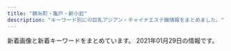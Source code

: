 ```yaml
---
title: "錦糸町・亀戸・新小岩"
description: "キーワード別にの巨乳アジアン・チャイナエステ嬢情報をまとめました。"
---
```


新着画像と新着キーワードをまとめています。
2021年01月29日の情報です。

<DmmAffiliateIns />
<KeywordTable
  shops={
    [
    {
        "station": "JR\u4e80\u6238\u99c5\u5317\u53e3",
        "keywords": {
            "89": 1,
            "D": 3,
            "88": 2,
            "C": 1,
            "87": 1
        },
        "img_links": [
            "http://k-akasuri.xyz/images/index_01.jpg",
            "http://k-akasuri.xyz/images/index_04.jpg",
            "http://k-akasuri.xyz/images/index_06.jpg",
            "http://k-akasuri.xyz/images/rec_10.jpg",
            "http://k-akasuri.xyz/girl/01.jpg",
            "http://k-akasuri.xyz/images/index_08.jpg",
            "http://k-akasuri.xyz/images/staff_10.jpg",
            "http://k-akasuri.xyz/images/index_05.jpg",
            "http://k-akasuri.xyz/images/index_03.jpg",
            "http://k-akasuri.xyz/images/sys.jpg",
            "http://k-akasuri.xyz/images/index_09.jpg",
            "http://k-akasuri.xyz/girl/02.jpg",
            "http://k-akasuri.xyz/images/info_10.jpg",
            "http://k-akasuri.xyz/images/rec.jpg",
            "http://k-akasuri.xyz/images/index_13.jpg",
            "http://k-akasuri.xyz/images/line.jpg",
            "http://k-akasuri.xyz/images/acc_10.jpg",
            "http://k-akasuri.xyz/girl/03.jpg",
            "http://k-akasuri.xyz/images/nei_13.jpg",
            "http://k-akasuri.xyz/images/sys_10.jpg",
            "http://k-akasuri.xyz/girl/04.jpg",
            "http://k-akasuri.xyz/images/index_02.jpg",
            "http://k-akasuri.xyz/girl/00.jpg",
            "http://k-akasuri.xyz/images/acc_11.jpg",
            "http://k-akasuri.xyz/images/index_07.jpg"
        ],
        "name": "\u97d3\u56fd\u30a2\u30ab\u30b9\u30ea",
        "url": "http://k-akasuri.xyz/"
    },
    {
        "station": "JR\u9326\u7cf8\u753a\u99c5\u5357\u53e3",
        "name": "Lucky\uff5e\u30e9\u30c3\u30ad\u30fc\uff5e",
        "img_links": [
            "http://www.es-raku.link/img/kaori1.jpg",
            "http://www.es-raku.link/images/3.jpg",
            "http://www.es-raku.link/staff/kaori.jpg",
            "http://www.es-raku.link/images/line.png",
            "http://www.es-raku.link/images/rtel.jpg",
            "http://www.es-raku.link/images/8.jpg",
            "http://www.es-raku.link/images/int2.png",
            "http://www.es-raku.link/staff/yuki.jpg",
            "http://www.es-raku.link/img/ruru1.jpg",
            "http://www.es-raku.link/staff/ruru.jpg",
            "http://www.es-raku.link/images/menu/top.png",
            "http://www.es-raku.link/img/riri1.jpg",
            "http://www.es-raku.link/staff/lucky.jpg",
            "http://www.es-raku.link/images/7.jpg",
            "http://www.es-raku.link/staff/ayaka.jpg",
            "http://www.es-raku.link/images/news.jpg",
            "http://www.es-raku.link/images/staff_t.png",
            "http://www.es-raku.link/img/mai1.jpg",
            "http://www.es-raku.link/images/list.jpg",
            "http://www.es-raku.link/img/ayaka1.jpg",
            "http://www.es-raku.link/images/2.jpg",
            "http://www.es-raku.link/images/r1.jpg",
            "http://www.es-raku.link/staff/riri.jpg",
            "http://www.es-raku.link/images/9.jpg",
            "http://www.es-raku.link/images/menu/interior.png",
            "http://www.es-raku.link/images/menu/staff.png",
            "http://www.es-raku.link/images/interior_t.png",
            "http://www.es-raku.link/images/6.jpg",
            "http://www.es-raku.link/images/int1.png",
            "http://www.es-raku.link/images/head.png",
            "http://www.es-raku.link/images/sys1.jpg",
            "http://www.es-raku.link/img/yuki1.jpg",
            "http://www.es-raku.link/images/mobile.jpg",
            "http://www.es-raku.link/images/tel.jpg",
            "http://www.es-raku.link/img/lucky1.jpg",
            "http://www.es-raku.link/staff/mai.jpg",
            "http://www.es-raku.link/images/r2.jpg",
            "http://www.es-raku.link/images/1.jpg"
        ],
        "keywords": {},
        "url": "http://www.es-raku.link/"
    },
    {
        "img_links": [
            "http://hani-est.xyz/images/banna2.jpg",
            "http://hani-est.xyz/images/new1.jpg",
            "http://hani-est.xyz/images/zi-staff.png",
            "http://hani-est.xyz/images/top.jpg",
            "http://hani-est.xyz/images/g1.jpg",
            "http://hani-est.xyz/images/zi-pri.png",
            "http://hani-est.xyz/images/a1.jpg",
            "http://hani-est.xyz/images/g2.jpg",
            "http://hani-est.xyz/images/g5.jpg",
            "http://hani-est.xyz/images/zi-service.png",
            "http://hani-est.xyz/images/banna.jpg",
            "http://hani-est.xyz/images/zi-ao.png",
            "http://hani-est.xyz/images/g6.jpg",
            "http://hani-est.xyz/images/zi-newface.png",
            "http://hani-est.xyz/images/banna1.jpg",
            "http://hani-est.xyz/images/g4.jpg"
        ],
        "name": "\u871c\u82b1",
        "keywords": {
            "82": 12,
            "94": 12,
            "83": 12,
            "\u4e73": 12,
            "90": 24,
            "C": 41,
            "E": 12,
            "\u5de8\u4e73": 12
        },
        "url": "http://hani-est.xyz/",
        "station": "\u897f\u5927\u5cf6\u99c5A1\u51fa\u53e3"
    },
    {
        "station": "JR\u4e80\u6238\u99c5\u6771\u53e3",
        "img_links": [
            "http://miyabi-aroma.xyz/images/nav/nav-staff.jpg",
            "http://miyabi-aroma.xyz/images/staff/3/kiki.jpg",
            "http://miyabi-aroma.xyz/images/11.png",
            "http://miyabi-aroma.xyz/images/staff/3/rina.jpg",
            "http://miyabi-aroma.xyz/images/index-rose_04.png",
            "http://miyabi-aroma.xyz/images/staff/3/yaya1.jpg",
            "http://miyabi-aroma.xyz/images/3/1.jpg",
            "http://miyabi-aroma.xyz/images/staff/3/kiki2.jpg",
            "http://miyabi-aroma.xyz/images/shishu/se2.jpg",
            "http://miyabi-aroma.xyz/images/staff/3/miya.jpg",
            "http://miyabi-aroma.xyz/images/staff/3/ami.jpg",
            "http://miyabi-aroma.xyz/images/3/2.jpg",
            "http://miyabi-aroma.xyz/images/nav/nav-job.jpg",
            "http://miyabi-aroma.xyz/images/index-rose_02.png",
            "http://miyabi-aroma.xyz/images/nav/nav-sys.jpg",
            "http://miyabi-aroma.xyz/images/index-rose_13.png",
            "http://miyabi-aroma.xyz/images/staff/3/ami2.jpg",
            "http://miyabi-aroma.xyz/images/nav/nav-info.jpg",
            "http://miyabi-aroma.xyz/images/staff/3/rina2.jpg",
            "http://miyabi-aroma.xyz/images/staff/3/miya2.jpg",
            "http://miyabi-aroma.xyz/images/staff/3/yami.jpg",
            "http://miyabi-aroma.xyz/images/1801706901.jpg",
            "http://miyabi-aroma.xyz/images/index-rose_07.png",
            "http://miyabi-aroma.xyz/images/staff/3/yaya2.jpg",
            "http://miyabi-aroma.xyz/images/shishu/se1.jpg",
            "http://miyabi-aroma.xyz/images/index-rose_09.png"
        ],
        "keywords": {
            "C": 7
        },
        "name": "\u685c",
        "url": "http://miyabi-aroma.xyz/"
    },
    {
        "name": "\u30a8\u30eb\u30b0\u30e9\u30f3\u30c7-elgrande-",
        "station": "JR\u65b0\u5c0f\u5ca9\u99c5\u5357\u53e3",
        "keywords": {},
        "url": "http://el-grande.asia/",
        "img_links": [
            "http://el-grande.asia/img/cast/ringo-02.jpg",
            "http://el-grande.asia/img/cast/ringo-04.jpg",
            "http://el-grande.asia/img/cast/ringo-03.jpg",
            "http://el-grande.asia/img/cast/sara-05.jpg",
            "http://el-grande.asia/img/cast/elisa-01.jpg",
            "http://el-grande.asia/img/cast/rey-04.jpg",
            "http://el-grande.asia/img/cast/lucy-04.jpg",
            "http://el-grande.asia/img/cast/mei-03.jpg",
            "http://el-grande.asia/img/cast/ringo-01.jpg",
            "http://el-grande.asia/img/cast/sara-06.jpg",
            "http://el-grande.asia/img/interior/lobby-1.jpg",
            "http://el-grande.asia/img/cast/elisa-03.jpg",
            "http://el-grande.asia/img/cast/mei-02.jpg",
            "http://el-grande.asia/img/cast/mai-01.jpg",
            "http://el-grande.asia/img/cast/sara-08.jpg",
            "http://el-grande.asia/img/cast/baby-02.jpg",
            "http://el-grande.asia/img/cast/aki-04.jpg",
            "http://el-grande.asia/img/cast/hana-02.jpg",
            "http://el-grande.asia/img/cast/mei-01.jpg",
            "http://el-grande.asia/img/cast/aki-01.jpg",
            "http://el-grande.asia/img/cast/hana-01.jpg",
            "http://el-grande.asia/img/cast/aki-03.jpg",
            "http://el-grande.asia/img/cast/mai-04.jpg",
            "http://el-grande.asia/img/cast/hana-04.jpg",
            "http://el-grande.asia/img/btn_interior.png",
            "http://el-grande.asia/img/btn_cast.png",
            "http://el-grande.asia/img/dagger.png",
            "http://el-grande.asia/img/cast/haru-04.jpg",
            "http://el-grande.asia/img/cast/haru-02.jpg",
            "http://el-grande.asia/img/cast/mei-04.jpg",
            "http://el-grande.asia/img/cast/baby-03.jpg",
            "http://el-grande.asia/img/cast/hana-03.jpg",
            "http://el-grande.asia/img/cast/rey-02.jpg",
            "http://el-grande.asia/img/cast/haru-03.jpg",
            "http://el-grande.asia/img/cast/lucy-02.jpg",
            "http://el-grande.asia/img/cast/baby-04.jpg",
            "http://el-grande.asia/img/interior/shower-4.jpg",
            "http://el-grande.asia/img/cast/elisa-02.jpg",
            "http://el-grande.asia/img/btn_top.png",
            "http://el-grande.asia/img/cast/lucy-03.jpg",
            "http://el-grande.asia/img/cast/lucy-01.jpg",
            "http://el-grande.asia/img/cast/aki-02.jpg",
            "http://el-grande.asia/img/cast/haru-01.jpg",
            "http://el-grande.asia/img/cast/misa-01.jpg",
            "http://el-grande.asia/img/interior/corridor-1.jpg",
            "http://el-grande.asia/img/cast/mai-03.jpg",
            "http://el-grande.asia/img/cast/misa-04.jpg",
            "http://el-grande.asia/img/btn_twitter.png",
            "http://el-grande.asia/img/cast/rey-01.jpg",
            "http://el-grande.asia/img/cast/baby-01.jpg"
        ]
    },
    {
        "name": "Aria\uff5e\u30a2\u30ea\u30a2\uff5e",
        "url": "http://aria.tokyo-relaxtime.asia/",
        "station": "JR\u5c0f\u5ca9\u99c5\u5317\u53e3",
        "img_links": [
            "http://aria.tokyo-relaxtime.asia/img/cast/aki-03.jpg",
            "http://aria.tokyo-relaxtime.asia/img/cast/yaya-03.jpg",
            "http://aria.tokyo-relaxtime.asia/img/cast/rina-03.jpg",
            "http://aria.tokyo-relaxtime.asia/img/cast/aya-02.jpg",
            "http://aria.tokyo-relaxtime.asia/img/cast/miki-04.jpg",
            "http://aria.tokyo-relaxtime.asia/img/cast/yuri-04.jpg",
            "http://aria.tokyo-relaxtime.asia/img/cast/yuri-01.jpg",
            "http://aria.tokyo-relaxtime.asia/img/cast/coco-04.jpg",
            "http://aria.tokyo-relaxtime.asia/img/slick/st-1.jpg",
            "http://aria.tokyo-relaxtime.asia/img/cast/nana-02.jpg",
            "http://aria.tokyo-relaxtime.asia/img/cast/risa-04.jpg",
            "http://aria.tokyo-relaxtime.asia/img/cast/nana-04.jpg",
            "http://aria.tokyo-relaxtime.asia/img/cast/rina-01.jpg",
            "http://aria.tokyo-relaxtime.asia/img/cast/apple-04.jpg",
            "http://aria.tokyo-relaxtime.asia/img/cast/rina-04.jpg",
            "http://aria.tokyo-relaxtime.asia/img/cast/miki-01.jpg",
            "http://aria.tokyo-relaxtime.asia/img/cast/aki-02.jpg",
            "http://aria.tokyo-relaxtime.asia/img/cast/nana-03.jpg",
            "http://aria.tokyo-relaxtime.asia/img/cast/risa-01.jpg",
            "http://aria.tokyo-relaxtime.asia/img/slick/st-2.jpg",
            "http://aria.tokyo-relaxtime.asia/img/cast/aya-01.jpg",
            "http://aria.tokyo-relaxtime.asia/img/cast/apple-03.jpg",
            "http://aria.tokyo-relaxtime.asia/img/cast/yaya-02.jpg",
            "http://aria.tokyo-relaxtime.asia/img/cast/yumi-03.jpg",
            "http://aria.tokyo-relaxtime.asia/img/cast/coco-02.jpg",
            "http://aria.tokyo-relaxtime.asia/img/interior/lobby-1.jpg",
            "http://aria.tokyo-relaxtime.asia/img/cast/apple-01.jpg",
            "http://aria.tokyo-relaxtime.asia/img/cast/aya-04.jpg",
            "http://aria.tokyo-relaxtime.asia/img/cast/aki-04.jpg",
            "http://aria.tokyo-relaxtime.asia/img/cast/rina-02.jpg",
            "http://aria.tokyo-relaxtime.asia/img/cast/miki-03.jpg",
            "http://aria.tokyo-relaxtime.asia/img/cast/coco-01.jpg",
            "http://aria.tokyo-relaxtime.asia/img/cast/nana-01.jpg",
            "http://aria.tokyo-relaxtime.asia/img/cast/yaya-01.jpg",
            "http://aria.tokyo-relaxtime.asia/img/slick/st-5.jpg",
            "http://aria.tokyo-relaxtime.asia/img/cast/miki-02.jpg",
            "http://aria.tokyo-relaxtime.asia/img/cast/aki-01.jpg",
            "http://aria.tokyo-relaxtime.asia/img/cast/risa-02.jpg",
            "http://aria.tokyo-relaxtime.asia/img/cast/yumi-02.jpg",
            "http://aria.tokyo-relaxtime.asia/img/cast/yumi-04.jpg",
            "http://aria.tokyo-relaxtime.asia/img/cast/yaya-04.jpg",
            "http://aria.tokyo-relaxtime.asia/img/cast/yuri-03.jpg",
            "http://aria.tokyo-relaxtime.asia/img/cast/risa-03.jpg",
            "http://aria.tokyo-relaxtime.asia/img/interior/corridor-1.jpg",
            "http://aria.tokyo-relaxtime.asia/img/cast/apple-02.jpg",
            "http://aria.tokyo-relaxtime.asia/img/slick/st-3.jpg",
            "http://aria.tokyo-relaxtime.asia/img/cast/coco-03.jpg",
            "http://aria.tokyo-relaxtime.asia/img/cast/aya-03.jpg",
            "http://aria.tokyo-relaxtime.asia/img/slick/st-4.jpg",
            "http://aria.tokyo-relaxtime.asia/img/cast/yumi-01.jpg"
        ],
        "keywords": {}
    },
    {
        "name": "\u30d1\u30bf\u30e4",
        "keywords": {
            "C": 13
        },
        "img_links": [
            "https://chm.jp/sozai/0_4999/bn112_sp.png",
            "https://chm.jp/domains1/thaipataya/myimg/imgcom37663_sp.jpg",
            "https://chm.jp/domains1/thaipataya/myimg/imgcom37734_sp.png",
            "https://chm.jp/domains1/thaipataya/myimg/imgcom37739_sp.png",
            "https://chm.jp/domains1/thaipataya/myimg/imgcom37671_sp.jpg",
            "https://chm.jp/domains1/thaipataya/myimg/imgcom37714_sp.png",
            "https://chm.jp/domains1/thaipataya/myimg/imgcom37731_sp.png",
            "https://chm.jp/domains1/thaipataya/myimg/imgcom37716_sp.png",
            "https://chm.jp/domains1/thaipataya/myimg/imgcom36567_sp.jpg",
            "https://chm.jp/domains1/thaipataya/myimg/imgcom37172_sp.png",
            "https://chm.jp/domains1/thaipataya/myimg/imgcom37661_sp.png",
            "https://chm.jp/domains1/thaipataya/myimg/imgcom37361_sp.png",
            "https://chm.jp/domains1/thaipataya/myimg/imgcom37789_sp.png",
            "https://chm.jp/domains1/thaipataya/myimg/imgcom36619_sp.jpg",
            "https://chm.jp/domains1/thaipataya/myimg/imgcom37659_sp.png",
            "https://chm.jp/domains1/thaipataya/myimg/imgcom37732_sp.png",
            "https://chm.jp/domains1/thaipataya/myimg/imgcom36604_sp.jpg",
            "https://chm.jp/domains1/thaipataya/myimg/imgcom36565_sp.jpg",
            "https://chm.jp/domains1/thaipataya/myimg/imgcom36607_sp.jpg",
            "https://chm.jp/domains1/thaipataya/myimg/imgcom37728_sp.png",
            "https://chm.jp/domains1/thaipataya/myimg/imgcom36635_sp.jpg",
            "https://chm.jp/domains1/thaipataya/myimg/imgcom37356_sp.jpg",
            "https://chm.jp/domains1/thaipataya/myimg/imgcom37737_sp.png",
            "https://chm.jp/domains1/thaipataya/myimg/slideimg36560_sp.jpg",
            "https://chm.jp/domains1/thaipataya/myimg/slideimg36562_sp.jpg",
            "https://chm.jp/domains1/thaipataya/myimg/imgcom37672_sp.jpg",
            "https://chm.jp/domains1/thaipataya/myimg/imgcom37839_sp.jpg",
            "https://chm.jp/domains1/thaipataya/myimg/imgcom37726_sp.png",
            "https://chm.jp/domains1/thaipataya/myimg/imgcom37727_sp.png",
            "https://chm.jp/domains1/thaipataya/myimg/imgcom37840_sp.jpg",
            "https://chm.jp/domains1/thaipataya/myimg/imgcom37666_sp.jpg",
            "http://chm.jp/img/linebutton_82x20.png",
            "https://chm.jp/domains1/thaipataya/myimg/imgcom37665_sp.jpg",
            "https://chm.jp/domains1/thaipataya/myimg/imgcom37656_sp.png",
            "https://chm.jp/domains1/thaipataya/myimg/imgcom37358_sp.jpg",
            "https://chm.jp/domains1/thaipataya/myimg/imgcom36576_sp.jpg",
            "https://chm.jp/domains1/thaipataya/myimg/imgcom37729_sp.png",
            "https://chm.jp/domains1/thaipataya/myimg/imgcom36614_sp.jpg",
            "https://chm.jp/domains1/thaipataya/myimg/imgcom37660_sp.png",
            "https://chm.jp/domains1/thaipataya/myimg/imgcom37725_sp.png",
            "https://chm.jp/domains1/thaipataya/myimg/imgcom37669_sp.jpg",
            "https://chm.jp/domains1/thaipataya/myimg/imgcom36603_sp.png",
            "https://chm.jp/domains1/thaipataya/myimg/imgcom37833_sp.jpg",
            "https://chm.jp/domains1/thaipataya/myimg/imgcom37067_sp.png",
            "https://chm.jp/domains1/thaipataya/myimg/imgcom36615_sp.png",
            "https://chm.jp/domains1/thaipataya/myimg/imgcom37834_sp.jpg",
            "https://chm.jp/domains1/thaipataya/myimg/imgcom37841_sp.jpg",
            "https://chm.jp/domains1/thaipataya/myimg/imgcom36566_sp.png",
            "https://chm.jp/domains1/thaipataya/myimg/imgcom37664_sp.png",
            "https://chm.jp/domains1/thaipataya/myimg/imgcom36616_sp.png",
            "https://chm.jp/domains1/thaipataya/myimg/imgcom36648_sp.jpg",
            "https://chm.jp/sozai/0_4999/bn122_sp.png",
            "https://chm.jp/domains1/thaipataya/myimg/imgcom37362_sp.png",
            "https://chm.jp/domains1/thaipataya/myimg/imgcom37738_sp.png",
            "https://chm.jp/domains1/thaipataya/myimg/imgcom37177_sp.png",
            "https://chm.jp/domains1/thaipataya/myimg/imgcom36605_sp.jpg",
            "https://chm.jp/domains1/thaipataya/myimg/imgcom37357_sp.jpg",
            "https://chm.jp/domains1/thaipataya/myimg/imgcom37668_sp.png",
            "https://chm.jp/domains1/thaipataya/myimg/imgcom37355_sp.jpg",
            "https://chm.jp/domains1/thaipataya/myimg/imgcom37736_sp.png",
            "https://chm.jp/domains1/thaipataya/myimg/imgcom36618_sp.png",
            "https://chm.jp/domains1/thaipataya/myimg/slideimg36561_sp.jpg",
            "https://chm.jp/domains1/thaipataya/myimg/imgcom36613_sp.jpg",
            "https://chm.jp/domains1/thaipataya/myimg/imgcom36606_sp.jpg",
            "https://chm.jp/domains1/thaipataya/myimg/imgcom37733_sp.png",
            "https://chm.jp/domains1/thaipataya/myimg/imgcom37657_sp.jpg",
            "https://chm.jp/domains1/thaipataya/myimg/imgcom36649_sp.png",
            "https://chm.jp/domains1/thaipataya/myimg/imgcom37658_sp.png",
            "https://chm.jp/domains1/thaipataya/myimg/imgcom37662_sp.png",
            "https://chm.jp/domains1/thaipataya/myimg/imgcom37715_sp.png",
            "https://chm.jp/domains1/thaipataya/myimg/imgcom37673_sp.jpg",
            "https://chm.jp/domains1/thaipataya/myimg/imgcom37174_sp.png",
            "https://chm.jp/domains1/thaipataya/myimg/imgcom37710_sp.jpg",
            "https://chm.jp/domains1/thaipataya/myimg/imgcom37667_sp.png",
            "https://chm.jp/domains1/thaipataya/myimg/imgcom37740_sp.png",
            "https://chm.jp/domains1/thaipataya/myimg/imgcom37730_sp.png",
            "https://chm.jp/domains1/thaipataya/myimg/imgcom36575_sp.jpg",
            "https://chm.jp/domains1/thaipataya/myimg/imgcom37674_sp.png"
        ],
        "station": "JR\u5c0f\u5ca9\u99c5\u5357\u53e3",
        "url": "http://thaipataya.chm.jp/"
    },
    {
        "station": "JR\u5c0f\u5ca9\u99c5\u5357\u53e3",
        "name": "Angel\u2019s Smile",
        "url": "http://www.hu-wa.work/",
        "img_links": [
            "http://www.hu-wa.work/staff/miho.jpg",
            "http://www.hu-wa.work/staff/yuna.jpg",
            "http://www.hu-wa.work/images/2.png",
            "http://www.hu-wa.work/images/1.png",
            "http://www.hu-wa.work/img/ayumi1.jpg",
            "http://www.hu-wa.work/images/5.png",
            "http://www.hu-wa.work/staff/maya.jpg",
            "http://www.hu-wa.work/images/tel.jpg",
            "http://www.hu-wa.work/staff/miki.jpg",
            "http://www.hu-wa.work/images/6.png",
            "http://www.hu-wa.work/img/kaori1.jpg",
            "http://www.hu-wa.work/images/int1.png",
            "http://www.hu-wa.work/images/4.png",
            "http://www.hu-wa.work/images/int2.png",
            "http://www.hu-wa.work/images/s1.png",
            "http://www.hu-wa.work/img/yuna1.jpg",
            "http://www.hu-wa.work/img/maya1.jpg",
            "http://www.hu-wa.work/images/news.png",
            "http://www.hu-wa.work/staff/kaori.jpg",
            "http://www.hu-wa.work/images/interior_t.jpg",
            "http://www.hu-wa.work/images/sys.png",
            "http://www.hu-wa.work/images/head.jpg",
            "http://www.hu-wa.work/images/3.png",
            "http://www.hu-wa.work/staff/ayumi.jpg",
            "http://www.hu-wa.work/img/miki1.jpg",
            "http://www.hu-wa.work/img/miho1.jpg",
            "http://www.hu-wa.work/images/ta.jpg",
            "http://www.hu-wa.work/images/staff_t.jpg"
        ],
        "keywords": {}
    },
    {
        "img_links": [
            "http://momiji.me-es.com/images/02.jpg",
            "http://momiji.me-es.com/images/info.jpg",
            "http://momiji.me-es.com/girl/08a.jpg",
            "http://momiji.me-es.com/images/index_09.jpg",
            "http://momiji.me-es.com/images/index_07.jpg",
            "http://momiji.me-es.com/images/index_08.jpg",
            "http://momiji.me-es.com/images/index_01.jpg",
            "http://momiji.me-es.com/images/index_06.jpg",
            "http://momiji.me-es.com/girl/02.jpg",
            "http://momiji.me-es.com/girl/03.jpg",
            "http://momiji.me-es.com/images/index_12.jpg",
            "http://momiji.me-es.com/girl/012.jpg",
            "http://momiji.me-es.com/girl/016a.jpg",
            "http://momiji.me-es.com/images/info.png",
            "http://momiji.me-es.com/images/staff.png",
            "http://momiji.me-es.com/girl/07.jpg",
            "http://momiji.me-es.com/girl/013.jpg",
            "http://momiji.me-es.com/girl/011a.jpg",
            "http://momiji.me-es.com/girl/05a.jpg",
            "http://momiji.me-es.com/images/index_03.jpg",
            "http://momiji.me-es.com/girl/015.jpg",
            "http://momiji.me-es.com/girl/011.jpg",
            "http://momiji.me-es.com/girl/06.jpg",
            "http://momiji.me-es.com/images/assecc.jpg",
            "http://momiji.me-es.com/images/index_05.jpg",
            "http://momiji.me-es.com/girl/017.jpg",
            "http://momiji.me-es.com/girl/00.jpg",
            "http://momiji.me-es.com/girl/015a.jpg",
            "http://momiji.me-es.com/girl/016.jpg",
            "http://momiji.me-es.com/girl/010.jpg",
            "http://momiji.me-es.com/girl/04.jpg",
            "http://momiji.me-es.com/images/01.jpg",
            "http://momiji.me-es.com/girl/06a.jpg",
            "http://momiji.me-es.com/images/index_13.jpg",
            "http://momiji.me-es.com/girl/018.jpg",
            "http://momiji.me-es.com/images/index_14.jpg",
            "http://momiji.me-es.com/girl/010a.jpg",
            "http://momiji.me-es.com/girl/08.jpg",
            "http://momiji.me-es.com/girl/05.jpg",
            "http://momiji.me-es.com/girl/01.jpg",
            "http://momiji.me-es.com/girl/09.jpg",
            "http://momiji.me-es.com/girl/014.jpg",
            "http://momiji.me-es.com/images/index_04.jpg",
            "http://momiji.me-es.com/girl/014a.jpg",
            "http://momiji.me-es.com/girl/07a.jpg"
        ],
        "station": "JR\u65b0\u5c0f\u5ca9\u99c5\u5317\u53e3",
        "keywords": {
            "85": 4,
            "C": 4,
            "83": 2,
            "89": 8,
            "90": 2,
            "E": 8,
            "87": 6,
            "84": 2,
            "88": 6,
            "86": 6,
            "D": 10
        },
        "name": "\u3082\u307f\u3058",
        "url": "http://momiji.me-es.com/"
    },
    {
        "station": "JR\u9326\u7cf8\u753a\u99c5",
        "img_links": [
            "http://nanaesute.pw/images/g1.jpg",
            "http://nanaesute.pw/images/g3.jpg",
            "http://nanaesute.pw/images/flash1.jpg",
            "http://nanaesute.pw/images/flash.jpg",
            "http://nanaesute.pw/images/side3.png",
            "http://nanaesute.pw/images/top_bn1.jpg",
            "http://nanaesute.pw/images/top.png",
            "http://nanaesute.pw/images/top_bn2.jpg"
        ],
        "url": "http://nanaesute.pw/",
        "keywords": {
            "C": 7
        },
        "name": "\u306a\u306a"
    },
    {
        "keywords": {
            "86": 30,
            "87": 30,
            "D": 135,
            "85": 105,
            "C": 75,
            "89": 15,
            "88": 15,
            "92": 15,
            "83": 15,
            "E": 15
        },
        "img_links": [
            "https://kinshicho-mensesthe.net/staff2/sakura-s2.jpg",
            "https://kinshicho-mensesthe.net/images/header3.png",
            "https://kinshicho-mensesthe.net/staff2/kokomi-l1.jpg",
            "https://kinshicho-mensesthe.net/room/4-s.jpg",
            "https://kinshicho-mensesthe.net/room/2-l.jpg",
            "https://kinshicho-mensesthe.net/staff2/mai-l1.jpg",
            "https://kinshicho-mensesthe.net/images/footer-l.png",
            "https://kinshicho-mensesthe.net/staff2/sora-l1.jpg",
            "https://kinshicho-mensesthe.net/button/blog.png",
            "https://kinshicho-mensesthe.net/mens-esthe-massage/2020/02/06/sora-s1.jpg",
            "https://kinshicho-mensesthe.net/staff2/yumi-s1.jpg",
            "https://kinshicho-mensesthe.net/room/6-l.jpg",
            "https://kinshicho-mensesthe.net/room/5-l.jpg",
            "https://kinshicho-mensesthe.net/staff2/rika-s1.jpg",
            "https://kinshicho-mensesthe.net/images/camp.png",
            "https://kinshicho-mensesthe.net/staff2/sera-s1.jpg",
            "https://kinshicho-mensesthe.net/room/5-s.jpg",
            "https://kinshicho-mensesthe.net/images/main1.jpg",
            "https://kinshicho-mensesthe.net/mens-esthe-massage/2020/01/22/yuki-s1.jpg",
            "https://kinshicho-mensesthe.net/room/1-l.jpg",
            "https://kinshicho-mensesthe.net/staff2/yuki-l1.jpg",
            "https://kinshicho-mensesthe.net/images/footer-r.png",
            "https://kinshicho-mensesthe.net/room/2-s.jpg",
            "https://kinshicho-mensesthe.net/room/6-s.jpg",
            "https://kinshicho-mensesthe.net/button/home.png",
            "https://kinshicho-mensesthe.net/staff2/saki-s1.jpg",
            "https://kinshicho-mensesthe.net/staff2/kiki-l1.jpg",
            "https://kinshicho-mensesthe.net/room/3-l.jpg",
            "https://kinshicho-mensesthe.net/room/esthe2.jpg",
            "https://kinshicho-mensesthe.net/staff2/rui-s1.jpg",
            "https://kinshicho-mensesthe.net/room/3-s.jpg",
            "https://kinshicho-mensesthe.net/staff2/yumi-l1.jpg",
            "https://kinshicho-mensesthe.net/mens-esthe-massage/2020/02/06/satomi-s1.jpg",
            "https://kinshicho-mensesthe.net/room/1-s.jpg",
            "https://kinshicho-mensesthe.net/staff2/moe-s1.jpg",
            "https://kinshicho-mensesthe.net/mens-esthe-massage/2020/10/17/moe-s1.jpg",
            "https://kinshicho-mensesthe.net/room/esthe3.jpg",
            "https://kinshicho-mensesthe.net/room/esthe1.jpg",
            "https://kinshicho-mensesthe.net/staff2/rika-l1.jpg",
            "https://kinshicho-mensesthe.net/staff2/sera-l1.jpg",
            "https://kinshicho-mensesthe.net/staff2/rui-l1.jpg",
            "https://kinshicho-mensesthe.net/staff2/sakura-l2.jpg",
            "https://kinshicho-mensesthe.net/staff2/saki-l1.jpg",
            "https://kinshicho-mensesthe.net/staff2/satomi-s1.jpg",
            "https://kinshicho-mensesthe.net/images/flower.png",
            "https://kinshicho-mensesthe.net/images/qrcode.png",
            "https://kinshicho-mensesthe.net/staff2/haruka-l1.jpg",
            "https://kinshicho-mensesthe.net/staff2/yuka-s1.jpg",
            "https://kinshicho-mensesthe.net/button/staff.png",
            "https://kinshicho-mensesthe.net/images/main-sp.jpg",
            "https://kinshicho-mensesthe.net/staff2/sora-s1.jpg",
            "https://kinshicho-mensesthe.net/staff2/haruka-s1.jpg",
            "https://kinshicho-mensesthe.net/staff2/mai-s1.jpg",
            "https://kinshicho-mensesthe.net/staff2/kiki-s1.jpg",
            "https://kinshicho-mensesthe.net/staff2/satomi-l1.jpg",
            "https://kinshicho-mensesthe.net/room/4-l.jpg",
            "https://kinshicho-mensesthe.net/images/clear.png",
            "https://kinshicho-mensesthe.net/staff2/kokomi-s1.jpg",
            "https://kinshicho-mensesthe.net/staff2/yuki-s1.jpg"
        ],
        "station": "JR\u9326\u7cf8\u753a\u99c5\u5317\u53e3",
        "name": "KIRARA",
        "url": "https://kinshicho-mensesthe.net/"
    },
    {
        "keywords": {
            "90": 2,
            "86": 1,
            "93": 1
        },
        "name": "\u30ea\u30e9\u30c3\u30af\u30b9\u306e\u68ee",
        "station": "\u68ee\u4e0b\u99c5A4\u53e3",
        "url": "http://ipidiw.com/relaxnomori/",
        "img_links": [
            "http://ipidiw.com/relaxnomori/images/interior.png",
            "http://ipidiw.com/relaxnomori/user_data/00000020.jpg",
            "http://ipidiw.com/relaxnomori/user_data/00000019.jpg",
            "http://ipidiw.com/relaxnomori/images/tt.jpg",
            "http://ipidiw.com/relaxnomori/images/staff_t.jpg",
            "http://ipidiw.com/relaxnomori/user_data/00000018.jpg",
            "http://ipidiw.com/relaxnomori/images/news.jpg",
            "http://ipidiw.com/relaxnomori/images/tp.png",
            "http://ipidiw.com/relaxnomori/images/interior_t.jpg",
            "http://ipidiw.com/relaxnomori/images/rem.jpg",
            "http://ipidiw.com/relaxnomori/user_data/00000017.jpg",
            "http://ipidiw.com/relaxnomori/images/mobile.jpg"
        ]
    },
    {
        "url": "http://shizuku2009.com/",
        "keywords": {},
        "name": "\u79cb",
        "img_links": [
            "http://shizuku2009.com/images/index_02.jpg",
            "http://shizuku2009.com/images/staff_15.jpg",
            "http://shizuku2009.com/images/index_17.jpg",
            "http://shizuku2009.com/staff/2/1.jpg",
            "http://shizuku2009.com/images/staff_12.jpg",
            "http://shizuku2009.com/images/index_04.jpg",
            "http://shizuku2009.com/staff/1/1.jpg",
            "http://shizuku2009.com/images/index_06.jpg",
            "http://shizuku2009.com/staff/4/1.jpg",
            "http://shizuku2009.com/images/index_20.jpg",
            "http://shizuku2009.com/images/index_07.jpg",
            "http://shizuku2009.com/staff/3/1.jpg",
            "http://shizuku2009.com/images/index_08.jpg",
            "http://shizuku2009.com/images/index_05.jpg",
            "http://shizuku2009.com/images/index_10.jpg",
            "http://shizuku2009.com/staff/5/1.jpg",
            "http://shizuku2009.com/images/service_13.jpg",
            "http://shizuku2009.com/staff/6/1.jpg",
            "http://shizuku2009.com/images/index_15.jpg",
            "http://shizuku2009.com/images/index_09.jpg",
            "http://shizuku2009.com/images/index_13.jpg",
            "http://shizuku2009.com/images/index_19.jpg",
            "http://shizuku2009.com/images/index_14.jpg"
        ],
        "station": "\u9752\u7825\u99c5A2\u51fa\u53e3"
    },
    {
        "url": "http://www.himawari-shinkoiwa.com/",
        "name": "\u3072\u307e\u308f\u308a",
        "img_links": [
            "http://www.himawari-shinkoiwa.com/images/slider/3.jpg",
            "http://www.himawari-shinkoiwa.com/img/btn_side_mobile.jpg",
            "http://www.himawari-shinkoiwa.com/img/tel.png",
            "http://www.himawari-shinkoiwa.com/images/line.png",
            "http://www.himawari-shinkoiwa.com/img/ttl_news.png",
            "http://www.himawari-shinkoiwa.com/files/005.jpg",
            "http://www.himawari-shinkoiwa.com/img/ttl_move.png",
            "http://www.himawari-shinkoiwa.com/img/ttl_info.png",
            "http://www.himawari-shinkoiwa.com/files/003-02.jpg",
            "http://www.himawari-shinkoiwa.com/img/goback.jpg",
            "http://www.himawari-shinkoiwa.com/files/003.jpg",
            "http://www.himawari-shinkoiwa.com/img/pickup.jpg",
            "http://www.himawari-shinkoiwa.com/img/move.jpg",
            "http://www.himawari-shinkoiwa.com/files/006.jpg",
            "http://www.himawari-shinkoiwa.com/images/slider/1.jpg",
            "http://www.himawari-shinkoiwa.com/files/002.jpg",
            "http://www.himawari-shinkoiwa.com/images/slider/2.jpg",
            "http://www.himawari-shinkoiwa.com/files/005-02.jpg",
            "http://www.himawari-shinkoiwa.com/files/006-02.jpg",
            "http://www.himawari-shinkoiwa.com/img/btn_blog.png",
            "http://www.himawari-shinkoiwa.com/files/002-02.jpg"
        ],
        "keywords": {
            "C": 12,
            "86": 2,
            "87": 6,
            "D": 8
        },
        "station": "JR\u65b0\u5c0f\u5ca9\u99c5\u5357\u53e3"
    },
    {
        "img_links": [
            "http://mosaic.heteml.jp/es-koibito.work/3.jpg",
            "http://es-koibito.work/_src/18546542/sign.png",
            "http://es-koibito.work/_src/47079081/7261563932146_.pic_hd.jpg",
            "http://es-koibito.work/_src/18546543/sign.png",
            "http://es-koibito.work/_src/18546594/shift.jpg",
            "http://es-koibito.work/_src/37889089/wechatimg2746.jpg",
            "http://es-koibito.work/_src/47079082/wechatimg62.jpg",
            "http://es-koibito.work/_src/18546577/sign.png",
            "http://es-koibito.work/_src/37016944/wechatimg2726.jpg",
            "http://es-koibito.work/_src/18546853/mobile.png",
            "http://es-koibito.work/_src/18546559/sign.png",
            "http://es-koibito.work/_src/18546610/wechatimg5037.jpg",
            "http://mosaic.heteml.jp/es-koibito.work/5.jpg",
            "http://es-koibito.work/_src/18546847/img20180614190233601852.jpg",
            "http://es-koibito.work/_src/18546552/staff12.jpg",
            "http://es-koibito.work/_src/18546585/sign.png",
            "http://es-koibito.work/_src/18546595/shift.jpg",
            "http://es-koibito.work/_src/18546596/shift.jpg",
            "http://mosaic.heteml.jp/es-koibito.work/2.jpg",
            "http://es-koibito.work/_src/18546597/sign.png",
            "http://es-koibito.work/_src/18546567/sign.png",
            "http://mosaic.heteml.jp/es-koibito.work/4.jpg",
            "http://es-koibito.work/_src/37018722/img20191113104249545960.jpg",
            "http://es-koibito.work/_src/18546604/staff12.jpg",
            "http://es-koibito.work/_src/18546593/shift.jpg",
            "http://es-koibito.work/_src/47079078/7251563932146_.pic_hd.jpg",
            "http://es-koibito.work/_src/37017017/wechatimg2746.jpg",
            "http://es-koibito.work/_src/18546575/wechatimg2726.jpg",
            "http://es-koibito.work/_src/47079080/7281563932147_.pic_hd.jpg",
            "http://mosaic.heteml.jp/es-koibito.work/1.jpg",
            "http://es-koibito.work/_src/18546607/wechatimg2727.jpg",
            "http://es-koibito.work/_src/37889091/wechatimg2727.jpg",
            "http://es-koibito.work/_src/47079079/7271563932147_.pic_hd.jpg"
        ],
        "keywords": {
            "89": 1,
            "85": 3,
            "86": 1,
            "C": 7
        },
        "name": "\u604b",
        "station": "JR\u9326\u7cf8\u753a\u99c5\u5357\u53e3",
        "url": "http://es-koibito.work/"
    },
    {
        "img_links": [
            "http://yukinosakura.tyo.cm/images/room4.jpg",
            "http://yukinosakura.tyo.cm/images/top.jpg",
            "http://yukinosakura.a2.webnavi.work/upload/sites/72/2020/04/2020040708052241.jpg",
            "http://yukinosakura.a2.webnavi.work/upload/sites/72/2020/04/2020040708052353.jpg",
            "http://yukinosakura.tyo.cm/images/room3.jpg",
            "http://yukinosakura.tyo.cm/images/mobile.jpg",
            "http://yukinosakura.a2.webnavi.work/upload/sites/72/2020/04/2020040708052434.jpg",
            "http://yukinosakura.a2.webnavi.work/upload/sites/72/2020/04/2020040708052456.jpg",
            "http://yukinosakura.tyo.cm/images/room2.jpg",
            "http://yukinosakura.tyo.cm/images/s_staff.jpg",
            "http://yukinosakura.a2.webnavi.work/upload/sites/72/2020/04/2020040708052118.jpg",
            "http://yukinosakura.tyo.cm/images/s_news.jpg",
            "http://yukinosakura.tyo.cm/images/s_shedule.jpg",
            "http://yukinosakura.tyo.cm/images/room1.jpg"
        ],
        "keywords": {
            "D": 24,
            "83": 6,
            "86": 12,
            "85": 12,
            "C": 18
        },
        "name": "\u685c\u82b1",
        "station": "JR\u4e80\u6238\u99c5\u5317\u53e3",
        "url": "http://yukinosakura.tyo.cm/"
    },
    {
        "url": "https://piano.sweet-relaxation.com/",
        "keywords": {},
        "name": "Piano",
        "img_links": [
            "https://piano.sweet-relaxation.com/img/cast/aini-02.jpg",
            "https://piano.sweet-relaxation.com/img/cast/miky-04.jpg",
            "https://piano.sweet-relaxation.com/img/cast/ebi-03.jpg",
            "https://piano.sweet-relaxation.com/img/cast/ebi-04.jpg",
            "https://piano.sweet-relaxation.com/img/cast/miky-02.jpg",
            "https://piano.sweet-relaxation.com/img/slick/sl-1.jpg",
            "https://piano.sweet-relaxation.com/img/slick/sl-7.jpg",
            "https://piano.sweet-relaxation.com/img/cast/aye-03.jpg",
            "https://piano.sweet-relaxation.com/img/cast/ai-04.jpg",
            "https://piano.sweet-relaxation.com/img/cast/luna-03.jpg",
            "https://piano.sweet-relaxation.com/img/cast/aye-01.jpg",
            "https://piano.sweet-relaxation.com/img/cast/ai-02.jpg",
            "https://piano.sweet-relaxation.com/img/cast/nana-04.jpg",
            "https://piano.sweet-relaxation.com/img/interior/int-02.jpg",
            "https://piano.sweet-relaxation.com/img/cast/miya-04.jpg",
            "https://piano.sweet-relaxation.com/img/cast/coco-02.jpg",
            "https://piano.sweet-relaxation.com/img/cast/coco-01.jpg",
            "https://piano.sweet-relaxation.com/img/cast/aini-03.jpg",
            "https://piano.sweet-relaxation.com/img/cast/coco-03.jpg",
            "https://piano.sweet-relaxation.com/img/cast/nana-02.jpg",
            "https://piano.sweet-relaxation.com/img/cast/aini-04.jpg",
            "https://piano.sweet-relaxation.com/img/cast/nana-03.jpg",
            "https://piano.sweet-relaxation.com/img/cast/nico-03.jpg",
            "https://piano.sweet-relaxation.com/img/cast/aki-03.jpg",
            "https://piano.sweet-relaxation.com/img/cast/aki-01.jpg",
            "https://piano.sweet-relaxation.com/img/cast/nana-01.jpg",
            "https://piano.sweet-relaxation.com/img/slick/sl-4.jpg",
            "https://piano.sweet-relaxation.com/img/slick/sl-6.jpg",
            "https://piano.sweet-relaxation.com/img/cast/ai-01.jpg",
            "https://piano.sweet-relaxation.com/img/cast/ai-03.jpg",
            "https://piano.sweet-relaxation.com/img/cast/aini-01.jpg",
            "https://piano.sweet-relaxation.com/img/cast/nico-01.jpg",
            "https://piano.sweet-relaxation.com/img/interior/int-01.jpg",
            "https://piano.sweet-relaxation.com/img/cast/lili-01.jpg",
            "https://piano.sweet-relaxation.com/img/cast/luna-01.jpg",
            "https://piano.sweet-relaxation.com/img/slick/sl-3.jpg",
            "https://piano.sweet-relaxation.com/img/cast/ebi-02.jpg",
            "https://piano.sweet-relaxation.com/img/cast/nico-02.jpg",
            "https://piano.sweet-relaxation.com/img/cast/aki-04.jpg",
            "https://piano.sweet-relaxation.com/img/slick/sl-2.jpg",
            "https://piano.sweet-relaxation.com/img/cast/nico-04.jpg",
            "https://piano.sweet-relaxation.com/img/cast/aye-02.jpg",
            "https://piano.sweet-relaxation.com/img/cast/aki-02.jpg",
            "https://piano.sweet-relaxation.com/img/cast/coco-04.jpg",
            "https://piano.sweet-relaxation.com/img/cast/ebi-01.jpg",
            "https://piano.sweet-relaxation.com/img/slick/sl-5.jpg",
            "https://piano.sweet-relaxation.com/img/cast/aye-04.jpg",
            "https://piano.sweet-relaxation.com/img/cast/luna-04.jpg",
            "https://piano.sweet-relaxation.com/img/cast/miky-03.jpg",
            "https://piano.sweet-relaxation.com/img/interior/int-03.jpg",
            "https://piano.sweet-relaxation.com/img/cast/lili-02.jpg",
            "https://piano.sweet-relaxation.com/img/cast/miya-03.jpg",
            "https://piano.sweet-relaxation.com/img/cast/luna-02.jpg",
            "https://piano.sweet-relaxation.com/img/cast/miya-02.jpg",
            "https://piano.sweet-relaxation.com/img/cast/lili-03.jpg",
            "https://piano.sweet-relaxation.com/img/cast/miya-01.jpg",
            "https://piano.sweet-relaxation.com/img/cast/miky-01.jpg",
            "https://piano.sweet-relaxation.com/img/interior/int-04.jpg",
            "https://piano.sweet-relaxation.com/img/cast/lili-04.jpg"
        ],
        "station": "JR\u65b0\u5c0f\u5ca9\u99c5\u5357\u53e3"
    },
    {
        "img_links": [
            "http://www.sh-yuki.work/images/top.png",
            "http://www.sh-yuki.work/uploads/191006/1-191006105IM24.jpg",
            "http://www.sh-yuki.work/images/nbj2.jpg",
            "http://www.sh-yuki.work/images/1.jpg",
            "http://www.sh-yuki.work/uploads/200620/1-200620154311K4.jpg",
            "http://www.sh-yuki.work/uploads/201214/1-20121416231WV.jpg",
            "http://www.sh-yuki.work/images/mobile.jpg",
            "http://www.sh-yuki.work/uploads/190105/1-1Z105143940E6.jpg",
            "http://www.sh-yuki.work/uploads/200218/1-20021Q359301Q.jpg",
            "http://www.sh-yuki.work/uploads/201215/1-201215145153M4.jpg",
            "http://www.sh-yuki.work/uploads/191006/1-191006105P61Z.jpg",
            "http://www.sh-yuki.work/uploads/191021/1-19102116361I39.jpg",
            "http://www.sh-yuki.work/uploads/191202/1-191202154021200.jpg",
            "http://www.sh-yuki.work/uploads/190110/1-1Z110093529363.png",
            "http://www.sh-yuki.work/images/room4.jpg",
            "http://www.sh-yuki.work/uploads/200127/1-20012G02404310.jpg",
            "http://www.sh-yuki.work/images/lanmu2.jpg",
            "http://www.sh-yuki.work/images/lanmu3.jpg",
            "http://www.sh-yuki.work/uploads/191104/1-1911041I124915.jpg",
            "http://www.sh-yuki.work/images/s_news.jpg",
            "http://www.sh-yuki.work/uploads/190105/1-1Z1051440193X.jpg",
            "http://www.sh-yuki.work/uploads/191227/1-19122F94110460.jpg",
            "http://www.sh-yuki.work/images/room3.jpg",
            "http://www.sh-yuki.work/uploads/190105/1-1Z105143921224.jpg",
            "http://www.sh-yuki.work/uploads/190105/1-1Z105143R9539.jpg",
            "http://www.sh-yuki.work/uploads/200110/1-20011013245Y49.jpg",
            "http://www.sh-yuki.work/uploads/201215/1-201215145200113.jpg",
            "http://www.sh-yuki.work/uploads/191028/1-19102Q03S5a4.jpg",
            "http://www.sh-yuki.work/uploads/191227/1-19122F93911958.jpg",
            "http://www.sh-yuki.work/images/end.png",
            "http://www.sh-yuki.work/uploads/200218/1-20021Q3591A57.jpg",
            "http://www.sh-yuki.work/uploads/200620/1-20062015425B54.jpg",
            "http://www.sh-yuki.work/uploads/191221/1-191221111A3123.jpg",
            "http://www.sh-yuki.work/images/s_staff.jpg",
            "http://www.sh-yuki.work/images/lanmu4.jpg",
            "http://www.sh-yuki.work/uploads/200618/1-20061Q6342Y06.jpg",
            "http://www.sh-yuki.work/uploads/200713/1-200G3125135C2.jpg",
            "http://www.sh-yuki.work/uploads/200713/1-200G3110344421.jpg",
            "http://www.sh-yuki.work/images/room1.jpg",
            "http://www.sh-yuki.work/images/lanmu5.jpg",
            "http://www.sh-yuki.work/images/room2.jpg",
            "http://www.sh-yuki.work/uploads/201214/1-201214162100347.jpg",
            "http://www.sh-yuki.work/uploads/200618/1-20061Q633094V.jpg"
        ],
        "url": "http://www.sh-yuki.work/",
        "keywords": {
            "D": 16,
            "89": 2,
            "88": 1,
            "86": 13
        },
        "station": "JR\u5c0f\u5ca9\u99c5\u5317\u53e3",
        "name": "\u3086\u304d"
    },
    {
        "station": "JR\u4e80\u6238\u99c5\u5317\u53e3",
        "url": "http://kameido.info/",
        "name": "\u604b\u4eba",
        "img_links": [
            "http://kameido.info/images/3.jpg",
            "http://kameido.info/images/new1.jpg",
            "http://kameido.info/images/6.jpg",
            "http://kameido.info/images/4.jpg",
            "http://kameido.info/images/1.jpg",
            "http://kameido.info/images/2.jpg",
            "http://kameido.info/images/5.jpg",
            "http://kameido.info/images/top.jpg",
            "http://kameido.info/images/r2.jpg",
            "http://kameido.info/images/r3.jpg",
            "http://kameido.info/images/g0.jpg",
            "http://kameido.info/images/r1.jpg",
            "http://kameido.info/images/r4.jpg",
            "http://kameido.info/images/mobile.png"
        ],
        "keywords": {
            "C": 15
        }
    },
    {
        "img_links": [
            "http://www.o-miyabi.com/images/upload/thumb/301c9a35b11a384f.jpg",
            "http://www.o-miyabi.com/images/rec.jpg",
            "http://www.o-miyabi.com/s/image/nav_top.png",
            "http://www.o-miyabi.com/images/index_02.jpg",
            "http://www.o-miyabi.com/images/upload/thumb/e12bb065f2380463.jpg",
            "http://www.o-miyabi.com/s/uploads/07.jpg",
            "http://www.o-miyabi.com/images/upload/thumb/04d21d82d11bc049.jpg",
            "http://www.o-miyabi.com/s/images/service_01.png",
            "http://www.o-miyabi.com/s/image/nav_hotel.png",
            "http://www.o-miyabi.com/images/info.jpg",
            "http://www.o-miyabi.com/images/index_13.jpg",
            "http://www.o-miyabi.com/s/uploads/01.jpg",
            "http://www.o-miyabi.com/images/index_01.jpg",
            "http://www.o-miyabi.com/images/upload/thumb/51d074f8f9cdb905.jpg",
            "http://www.o-miyabi.com/images/index_07.jpg",
            "http://www.o-miyabi.com/images/upload/thumb/6fceb6aef71115ac.jpg",
            "http://www.o-miyabi.com/s/images/okubokomachi.jpg",
            "http://www.o-miyabi.com/images/upload/thumb/6d7987cae648e809.jpg",
            "http://www.o-miyabi.com/s/images/slider/2.jpg",
            "http://www.o-miyabi.com/s/images/slider/3.jpg",
            "http://www.o-miyabi.com/s/image/nav_cast.png",
            "http://www.o-miyabi.com/images/staff_09.jpg",
            "http://www.o-miyabi.com/images/index_19.jpg",
            "http://www.o-miyabi.com/s/images/pc.png",
            "http://www.o-miyabi.com/s/uploads/02.jpg",
            "http://www.o-miyabi.com/images/index_09.jpg",
            "http://www.o-miyabi.com/images/upload/thumb/0dc07af1006255fa.jpg",
            "http://www.o-miyabi.com/s/uploads/06.jpg",
            "http://www.o-miyabi.com/s/images/iphone.png",
            "http://www.o-miyabi.com/images/upload/thumb/72ffa1fb925d394b.jpg",
            "http://www.o-miyabi.com/s/uploads/04.jpg",
            "http://www.o-miyabi.com/s/uploads/08.jpg",
            "http://www.o-miyabi.com/images/index_10.jpg",
            "http://www.o-miyabi.com/s/images/slider/1.jpg",
            "http://www.o-miyabi.com/s/images/tel.png",
            "http://www.o-miyabi.com/s/uploads/03.jpg",
            "http://www.o-miyabi.com/s/images/t3.jpg",
            "http://www.o-miyabi.com/s/images/service_07.png",
            "http://www.o-miyabi.com/images/movie_09.jpg",
            "http://www.o-miyabi.com/images/index_04.jpg",
            "http://www.o-miyabi.com/images/index_06.jpg",
            "http://www.o-miyabi.com/images/upload/thumb/57af63e7ff71466b.jpg",
            "http://www.o-miyabi.com/images/index_05.jpg",
            "http://www.o-miyabi.com/images/upload/thumb/7713de024ddc43e7.jpg",
            "http://www.o-miyabi.com/images/info_09.jpg",
            "http://www.o-miyabi.com/images/upload/thumb/db15ea2226867103.jpg",
            "http://www.o-miyabi.com/images/index_18.jpg",
            "http://www.o-miyabi.com/images/index_16.jpg",
            "http://www.o-miyabi.com/s/images/slider/next.png",
            "http://www.o-miyabi.com/girl/01.jpg",
            "http://www.o-miyabi.com/s/image/nav_sys.png",
            "http://www.o-miyabi.com/images/rec_09.jpg",
            "http://www.o-miyabi.com/s/image/nav_manga.png",
            "http://www.o-miyabi.com/s/images/t2.jpg",
            "http://www.o-miyabi.com/images/upload/thumb/928147996b3538a2.jpg",
            "http://www.o-miyabi.com/images/upload/thumb/0981f77ac0a1e07f.jpg",
            "http://www.o-miyabi.com/s/images/slider/prev.png",
            "http://www.o-miyabi.com/s/images/service_03.png",
            "http://www.o-miyabi.com/s/images/t1.jpg",
            "http://www.o-miyabi.com/images/info_02.jpg",
            "http://www.o-miyabi.com/images/index_03.jpg",
            "http://www.o-miyabi.com/images/upload/thumb/1a8371be7358f1df.jpg",
            "http://www.o-miyabi.com/s/image/nav_topics.png",
            "http://www.o-miyabi.com/s/images/top_2.jpg",
            "http://www.o-miyabi.com/images/index_14.jpg"
        ],
        "name": "\u96c5\u82b3",
        "keywords": {
            "D": 4,
            "H": 2,
            "89": 6,
            "84": 2,
            "98": 2,
            "C": 12,
            "86": 2,
            "85": 4
        },
        "url": "http://www.o-miyabi.com/",
        "station": "JR\u65b0\u5c0f\u5ca9\u99c5\u5357\u53e3"
    },
    {
        "name": "\u4e00\u6642",
        "url": "http://biwert.xyz/",
        "station": "JR\u5c0f\u5ca9\u99c5\u5317\u53e3",
        "img_links": [
            "http://biwert.xyz/uploads/201007/1-20100G4464b26.jpg",
            "http://biwert.xyz/uploads/201006/1-2010061A941445.jpg",
            "http://biwert.xyz/images/1-1P621101232H4.png",
            "http://biwert.xyz/templets/default/picture/head.jpg",
            "http://biwert.xyz/uploads/180620/1-1P62010154K00.png",
            "http://biwert.xyz/uploads/allimg/180620/1-1P620101640O8.png",
            "http://biwert.xyz/uploads/180620/1-1P62010193X63.jpg",
            "http://biwert.xyz/templets/default/picture/rec1.png",
            "http://biwert.xyz/uploads/201003/1-2010031G3421X.jpg",
            "http://biwert.xyz/templets/default/picture/news.jpg",
            "http://biwert.xyz/uploads/180620/1-1P620101629244.png",
            "http://biwert.xyz/templets/default/picture/interior_t.jpg",
            "http://biwert.xyz/uploads/201003/1-2010031G35C32.jpg",
            "http://biwert.xyz/templets/default/picture/staff_t.jpg",
            "http://biwert.xyz/uploads/201006/1-2010061F032C0.jpg",
            "http://biwert.xyz/uploads/201003/1-2010031G415110.jpg",
            "http://biwert.xyz/uploads/allimg/180620/1-1P6201013133b.jpg",
            "http://biwert.xyz/uploads/201109/1-201109141105216.jpg",
            "http://biwert.xyz/uploads/201003/1-2010031G432629.jpg"
        ],
        "keywords": {
            "G": 9,
            "E": 18
        }
    },
    {
        "name": "Cherry",
        "img_links": [
            "http://dccompanyqoo10.cafe24.com/tiffany/images/common/header.png",
            "http://dccompanyqoo10.cafe24.com/tiffany/images/top/store_bg.png",
            "http://dccompanyqoo10.cafe24.com/tiffany/images/store/store.png"
        ],
        "keywords": {},
        "url": "http://cherry-esthe.com/",
        "station": "JR\u9326\u7cf8\u753a\u99c5\u5357\u53e3"
    },
    {
        "url": "http://kinshicho-es.xyz/",
        "name": "\u30b9\u30de\u30a4\u30eb",
        "keywords": {
            "C": 7
        },
        "img_links": [
            "http://kinshicho-es.xyz/images/b1.jpg",
            "http://kinshicho-es.xyz/images/g51.jpg",
            "http://kinshicho-es.xyz/images/r4.jpg",
            "http://kinshicho-es.xyz/images/g3.jpg",
            "http://kinshicho-es.xyz/images/r3.jpg",
            "http://kinshicho-es.xyz/images/g0.jpg",
            "http://kinshicho-es.xyz/images/g41.jpg",
            "http://kinshicho-es.xyz/images/r1.jpg",
            "http://kinshicho-es.xyz/images/top.jpg",
            "http://kinshicho-es.xyz/images/g2.jpg",
            "http://kinshicho-es.xyz/images/top1.jpg",
            "http://kinshicho-es.xyz/images/left1_2_02.jpg",
            "http://kinshicho-es.xyz/images/r2.jpg",
            "http://kinshicho-es.xyz/images/b2.jpg",
            "http://kinshicho-es.xyz/images/g5.jpg",
            "http://kinshicho-es.xyz/images/news-tit1.jpg"
        ],
        "station": "JR\u9326\u7cf8\u753a\u99c5\u5317\u53e3"
    },
    {
        "url": "https://iyashinoizumi.com/",
        "name": "\u7652\u3057\u306e\u6cc9",
        "keywords": {
            "\u30bb\u30af\u30b7\u30fc": 2
        },
        "img_links": [
            "https://iyashinoizumi.com/wp-content/uploads/2019/06/momoko1.jpg",
            "https://iyashinoizumi.com/wp-content/uploads/2019/06/43D6BE9C-43F6-45C2-95E5-E775CE725D67.jpeg",
            "https://iyashinoizumi.com/wp-content/uploads/0731EF09-7405-4B36-8468-B17A307EB894-197x300.jpeg",
            "https://iyashinoizumi.com/wp-content/uploads/2019/06/5293C707-270F-4802-8168-1493DA07DDAE.jpeg",
            "https://iyashinoizumi.com/wp-content/uploads/9B89E764-B754-425D-A9AC-BB5566FA6AC4.jpeg",
            "https://iyashinoizumi.com/wp-content/uploads/7208DC4D-6E47-49CE-B1C0-3607E54E114B.jpeg",
            "https://iyashinoizumi.com/wp-content/uploads/5AA02D30-2C43-42C1-BE02-48E5A5C27E91.jpeg",
            "https://iyashinoizumi.com/wp-content/uploads/2019/06/opening-e1560089346906-1024x314.png",
            "https://iyashinoizumi.com/wp-content/uploads/rin.jpg",
            "https://iyashinoizumi.com/wp-content/uploads/0731EF09-7405-4B36-8468-B17A307EB894-e1579436226478.jpeg",
            "https://iyashinoizumi.com/wp-content/uploads/2019/06/001.jpg",
            "https://iyashinoizumi.com/wp-content/uploads/7208DC4D-6E47-49CE-B1C0-3607E54E114B-210x300.jpeg",
            "https://iyashinoizumi.com/wp-content/uploads/9B89E764-B754-425D-A9AC-BB5566FA6AC4-270x300.jpeg",
            "https://iyashinoizumi.com/wp-content/uploads/2019/06/2DD3549C-F937-441D-B0E3-E26520ACFABD-e1559410733851.jpeg",
            "https://iyashinoizumi.com/wp-content/uploads/0731EF09-7405-4B36-8468-B17A307EB894.jpeg",
            "https://iyashinoizumi.com/wp-content/uploads/5AA02D30-2C43-42C1-BE02-48E5A5C27E91-226x300.jpeg",
            "https://iyashinoizumi.com/wp-content/uploads/2019/06/50CD669B-0FFA-4734-B898-EB3D53E95C21.jpeg"
        ],
        "station": "JR\u9326\u7cf8\u753a\u99c5\u5317\u53e3"
    },
    {
        "keywords": {},
        "name": "Mirage\uff5e\u30df\u30e9\u30fc\u30b8\u30e5\uff5e",
        "station": "JR\u4e80\u6238\u99c5\u6771\u53e3",
        "img_links": [
            "http://mirage.sweet-relaxation.com/img/cast/yumi-03.jpg",
            "http://mirage.sweet-relaxation.com/img/cast/miya-03.jpg",
            "http://mirage.sweet-relaxation.com/img/cast/miya-01.jpg",
            "http://mirage.sweet-relaxation.com/img/interior/corridor-1.jpg",
            "http://mirage.sweet-relaxation.com/img/cast/ran-02.jpg",
            "http://mirage.sweet-relaxation.com/img/cast/key-03.jpg",
            "http://mirage.sweet-relaxation.com/img/cast/eri-01.jpg",
            "http://mirage.sweet-relaxation.com/img/cast/ran-01.jpg",
            "http://mirage.sweet-relaxation.com/img/cast/eri-03.jpg",
            "http://mirage.sweet-relaxation.com/img/cast/yumi-02.jpg",
            "http://mirage.sweet-relaxation.com/img/cast/nanar-02.jpg",
            "http://mirage.sweet-relaxation.com/img/cast/key-01.jpg",
            "http://mirage.sweet-relaxation.com/img/cast/yaya-02.jpg",
            "http://mirage.sweet-relaxation.com/img/cast/yumi-01.jpg",
            "http://mirage.sweet-relaxation.com/img/cast/ran-03.jpg",
            "http://mirage.sweet-relaxation.com/img/cast/olive-01.jpg",
            "http://mirage.sweet-relaxation.com/img/cast/nina-01.jpg",
            "http://mirage.sweet-relaxation.com/img/cast/nina-03.jpg",
            "http://mirage.sweet-relaxation.com/img/cast/yaya-03.jpg",
            "http://mirage.sweet-relaxation.com/img/cast/nanar-03.jpg",
            "http://mirage.sweet-relaxation.com/img/cast/nanar-01.jpg",
            "http://mirage.sweet-relaxation.com/img/cast/olive-03.jpg",
            "http://mirage.sweet-relaxation.com/img/cast/nina-02.jpg",
            "http://mirage.sweet-relaxation.com/img/cast/olive-02.jpg",
            "http://mirage.sweet-relaxation.com/img/cast/eri-02.jpg",
            "http://mirage.sweet-relaxation.com/img/cast/key-02.jpg",
            "http://mirage.sweet-relaxation.com/img/cast/yaya-01.jpg",
            "http://mirage.sweet-relaxation.com/img/cast/miya-02.jpg"
        ],
        "url": "http://mirage.sweet-relaxation.com/"
    },
    {
        "station": "\u9752\u7825\u99c5",
        "img_links": [
            "http://iyasimori.jpest.net/uploads//sites/37/2021/01/tite-staff.jpg",
            "http://iyasimori.jpest.net/uploads//sites/37/2021/01/g5-150x150.jpg",
            "http://iyasimori.jpest.net/uploads//sites/37/2021/01/r3-1.jpg",
            "http://iyasimori.jpest.net/uploads//sites/37/2021/01/g1-3.jpg",
            "http://iyasimori.jpest.net/uploads//sites/37/2021/01/news03.png",
            "http://iyasimori.jpest.net/uploads//sites/37/2021/01/g2-2.jpg",
            "http://iyasimori.jpest.net/uploads//sites/37/2021/01/g2-2-150x150.jpg",
            "http://iyasimori.jpest.net/uploads//sites/37/2021/01/news01.png",
            "http://iyasimori.jpest.net/uploads//sites/37/2021/01/r5.jpg",
            "http://iyasimori.jpest.net/uploads//sites/37/2021/01/a2.jpg",
            "http://iyasimori.jpest.net/uploads//sites/37/2021/01/top.jpg",
            "http://iyasimori.jpest.net/uploads//sites/37/2021/01/r4-1.jpg",
            "http://iyasimori.jpest.net/uploads//sites/37/2021/01/g3-2-150x150.jpg",
            "http://iyasimori.jpest.net/uploads//sites/37/2021/01/g4-150x150.jpg",
            "http://iyasimori.jpest.net/uploads//sites/37/2021/01/g3-2.jpg",
            "http://iyasimori.jpest.net/uploads//sites/37/2021/01/r6.jpg",
            "http://iyasimori.jpest.net/uploads//sites/37/2021/01/bj_03.jpg",
            "http://iyasimori.jpest.net/uploads//sites/37/2021/01/g5.jpg",
            "http://iyasimori.jpest.net/uploads//sites/37/2021/01/a.jpg",
            "http://iyasimori.jpest.net/uploads//sites/37/2021/01/g1-3-150x150.jpg",
            "http://iyasimori.jpest.net/uploads//sites/37/2021/01/mobile.png",
            "http://iyasimori.jpest.net/uploads//sites/37/2021/01/g4.jpg"
        ],
        "keywords": {},
        "url": "http://iyasimori.jpest.net/",
        "name": "\u7652\u3057\u306e\u68ee"
    },
    {
        "url": "http://k-yorocobi.com/",
        "img_links": [
            "http://k-yorocobi.com/pic/pic4.jpg",
            "http://k-yorocobi.com/staff/s-tika.jpg",
            "http://k-yorocobi.com/images/bar-interior.png",
            "http://k-yorocobi.com/images/bar-staff.png",
            "http://k-yorocobi.com/images/c-top.png",
            "http://k-yorocobi.com/images/c-staff.png",
            "http://k-yorocobi.com/images/bar-cam.png",
            "http://k-yorocobi.com/staff/s-rina.jpg",
            "http://k-yorocobi.com/images/b-tel.png",
            "http://k-yorocobi.com/images/bar-pickup.png",
            "http://k-yorocobi.com/images/bar-news.png",
            "http://k-yorocobi.com/staff/s-emi.jpg",
            "http://k-yorocobi.com/pic/pic2.jpg",
            "http://k-yorocobi.com/pic/pic1.jpg",
            "http://k-yorocobi.com/images/b-mobile.png",
            "http://k-yorocobi.com/images/bill.jpg",
            "http://k-yorocobi.com/images/b-movie.png",
            "http://k-yorocobi.com/images/footer.png",
            "http://k-yorocobi.com/images/c-interior.png",
            "http://k-yorocobi.com/staff/s-yuyu.jpg",
            "http://k-yorocobi.com/pic/pic3.jpg",
            "http://k-yorocobi.com/images/b-awaawa.png"
        ],
        "name": "\u3088\u308d\u3053\u3073",
        "keywords": {},
        "station": "JR\u9326\u7cf8\u753a\u99c5\u5317\u53e3"
    },
    {
        "station": "JR\u5c0f\u5ca9\u99c5\u5317\u53e3",
        "img_links": [
            "http://mariabella.ies.fun/images/info.jpg",
            "http://mariabella.ies.fun/photos/sites/45/2019/09/2019092717170772.jpeg",
            "http://mariabella.ies.fun/images/top.png",
            "http://mariabella.ies.fun/images/r02.jpg",
            "http://mariabella.ies.fun/images/ac1.jpg",
            "http://mariabella.ies.fun/images/s-staff.jpg",
            "http://mariabella.ies.fun/images/s-recriut.jpg",
            "http://mariabella.ies.fun/photos/sites/45/2020/01/2020012420100278.jpeg",
            "http://mariabella.ies.fun/images/r06.jpg",
            "http://mariabella.ies.fun/images/ac3.jpg",
            "http://mariabella.ies.fun/photos/sites/45/2018/06/2018062706422857.jpg",
            "http://mariabella.ies.fun/images/r03.jpg",
            "http://mariabella.ies.fun/images/r05.jpg",
            "http://mariabella.ies.fun/images/mobile1.jpg",
            "http://mariabella.ies.fun/photos/sites/45/2019/09/2019091016323921.jpeg",
            "http://mariabella.ies.fun/images/r01.jpg",
            "http://mariabella.ies.fun/images/r04.jpg",
            "http://mariabella.ies.fun/images/r07.jpg",
            "http://mariabella.ies.fun/images/ac2.jpg",
            "http://mariabella.ies.fun/images/r09.jpg",
            "http://mariabella.ies.fun/images/news.jpg",
            "http://mariabella.ies.fun/images/pick.jpg",
            "http://mariabella.ies.fun/images/mobile.jpg"
        ],
        "name": "\u30de\u30ea\u30a2\u30d9\u30fc\u30e9",
        "keywords": {
            "\u30bb\u30af\u30b7\u30fc": 3,
            "E": 3
        },
        "url": "http://mariabella.ies.fun/"
    },
    {
        "name": "\u5e78\u305b",
        "keywords": {},
        "url": "http://www.es-royal.click/",
        "img_links": [
            "http://www.es-royal.click/images/6.jpg",
            "http://www.es-royal.click/images/4.jpg",
            "http://www.es-royal.click/images/mobile.jpg",
            "http://www.es-royal.click/images/news.png",
            "http://www.es-royal.click/img/miyuki1.jpg",
            "http://www.es-royal.click/img/momo1.jpg",
            "http://www.es-royal.click/img/mimi1.jpg",
            "http://www.es-royal.click/images/int1.png",
            "http://www.es-royal.click/images/ta.jpg",
            "http://www.es-royal.click/images/b3.jpg",
            "http://www.es-royal.click/images/9.jpg",
            "http://www.es-royal.click/img/aya1.jpg",
            "http://www.es-royal.click/images/main_footer.jpg",
            "http://www.es-royal.click/images/b2.jpg",
            "http://www.es-royal.click/images/sys1.png",
            "http://www.es-royal.click/images/5.jpg",
            "http://www.es-royal.click/img/momo2.jpg",
            "http://www.es-royal.click/img/ego1.jpg",
            "http://www.es-royal.click/images/staff_t.jpg",
            "http://www.es-royal.click/images/b1.jpg",
            "http://www.es-royal.click/images/8.jpg",
            "http://www.es-royal.click/images/interior_t.jpg",
            "http://www.es-royal.click/img/emi1.jpg",
            "http://www.es-royal.click/images/main_top.jpg",
            "http://www.es-royal.click/img/nana1.jpg",
            "http://www.es-royal.click/images/int2.png",
            "http://www.es-royal.click/images/1.jpg",
            "http://www.es-royal.click/images/head.jpg",
            "http://www.es-royal.click/images/7.jpg",
            "http://www.es-royal.click/images/s1.png"
        ],
        "station": "\u4eac\u6210\u7acb\u77f3\u99c5\u5317\u53e3"
    },
    {
        "keywords": {},
        "url": "http://yousei.xyz/",
        "name": "Remoon",
        "station": "JR\u4e80\u6238\u99c5\u6771\u53e3",
        "img_links": [
            "http://yousei.xyz/images/g5.jpg",
            "http://yousei.xyz/images/g6.jpg",
            "http://yousei.xyz/images/g2.jpg",
            "http://yousei.xyz/images/r4.jpg",
            "http://yousei.xyz/images/r1.jpg",
            "http://yousei.xyz/images/top.png",
            "http://yousei.xyz/images/r2.jpg",
            "http://yousei.xyz/images/g1.jpg",
            "http://yousei.xyz/images/g4.jpg",
            "http://yousei.xyz/images/recuit.jpg",
            "http://yousei.xyz/images/r3.jpg",
            "http://yousei.xyz/images/g3.jpg"
        ]
    },
    {
        "name": "\u5343\u693f",
        "station": "JR\u4e80\u6238\u99c5\u6771\u53e3",
        "url": "http://sentsubaki.asia/",
        "keywords": {},
        "img_links": [
            "http://sentsubaki.asia/img/interior/lobby-1.jpg",
            "http://sentsubaki.asia/img/cast/yuyu-02.jpg",
            "http://sentsubaki.asia/img/btn_twitter.png",
            "http://sentsubaki.asia/img/cast/you-04.jpg",
            "http://sentsubaki.asia/img/btn_interior.png",
            "http://sentsubaki.asia/img/btn_top.png",
            "http://sentsubaki.asia/img/cast/you-01.jpg",
            "http://sentsubaki.asia/img/cast/aya-03.jpg",
            "http://sentsubaki.asia/img/cast/aya-04.jpg",
            "http://sentsubaki.asia/img/cast/yuyu-04.jpg",
            "http://sentsubaki.asia/img/cast/yumi-02.jpg",
            "http://sentsubaki.asia/img/cast/yumi-04.jpg",
            "http://sentsubaki.asia/img/head_tel.png",
            "http://sentsubaki.asia/img/interior/lobby-2.jpg",
            "http://sentsubaki.asia/img/cast/miki-03.jpg",
            "http://sentsubaki.asia/img/btn_cast.png",
            "http://sentsubaki.asia/img/cast/you-02.jpg",
            "http://sentsubaki.asia/img/cast/yumi-03.jpg",
            "http://sentsubaki.asia/img/cast/miki-04.jpg",
            "http://sentsubaki.asia/img/cast/you-03.jpg",
            "http://sentsubaki.asia/img/cast/aya-01.jpg",
            "http://sentsubaki.asia/img/cast/miki-02.jpg",
            "http://sentsubaki.asia/img/cast/miki-01.jpg",
            "http://sentsubaki.asia/img/head_time.png",
            "http://sentsubaki.asia/img/cast/yuyu-01.jpg",
            "http://sentsubaki.asia/img/cast/nina-03.jpg",
            "http://sentsubaki.asia/img/coupon_special.png",
            "http://sentsubaki.asia/img/cast/nina-04.jpg"
        ]
    },
    {
        "url": "http://www.awawa-es.info/",
        "keywords": {
            "C": 2,
            "D": 8,
            "89": 4,
            "87": 4,
            "85": 4
        },
        "img_links": [
            "http://www.awawa-es.info/photo/202002/1580956374749618033.jpg",
            "http://www.awawa-es.info/img/return.png",
            "http://www.awawa-es.info/photo/home/4051599894438.jpg",
            "http://www.awawa-es.info/photo/202009/15998945321509738889.jpeg",
            "http://www.awawa-es.info/img/s2.jpg",
            "http://www.awawa-es.info/img/acc.png",
            "http://www.awawa-es.info/photo/202009/15998944321424280736.jpeg",
            "http://www.awawa-es.info/img/h2.png",
            "http://www.awawa-es.info/img/bottom.jpg",
            "http://www.awawa-es.info/img/h1.png",
            "http://www.awawa-es.info/p/2.jpg",
            "http://www.awawa-es.info/photo/home/4241374197436.jpg",
            "http://www.awawa-es.info/img/hsys.png",
            "http://www.awawa-es.info/img/s1.jpg",
            "http://www.awawa-es.info/p/3.jpg",
            "http://www.awawa-es.info/img/i1.jpg",
            "http://www.awawa-es.info/p/1.jpg",
            "http://www.awawa-es.info/img/hstaff.png",
            "http://www.awawa-es.info/photo/201605/14635511391411412709.jpg",
            "http://www.awawa-es.info/p/aa.jpg",
            "http://www.awawa-es.info/photo/home/2391374197264.jpg",
            "http://www.awawa-es.info/photo/home/5241604645075.jpg",
            "http://www.awawa-es.info/img/hjob.png",
            "http://www.awawa-es.info/img/h3.png",
            "http://www.awawa-es.info/photo/201307/1374197215469380174.jpg",
            "http://www.awawa-es.info/img/images/sys_03.png",
            "http://www.awawa-es.info/img/images/sys_02.png",
            "http://www.awawa-es.info/img/sd.png",
            "http://www.awawa-es.info/photo/home/7151463551145.jpg",
            "http://www.awawa-es.info/img/images/sys_05.png",
            "http://www.awawa-es.info/p/bb.jpg",
            "http://www.awawa-es.info/photo/home/3281580956380.jpg",
            "http://www.awawa-es.info/photo/201307/13741973921454741938.jpg",
            "http://www.awawa-es.info/p/4.jpg",
            "http://www.awawa-es.info/img/tmp.jpg",
            "http://www.awawa-es.info/img/images/sys_04.png",
            "http://www.awawa-es.info/img/hinfo.png",
            "http://www.awawa-es.info/img/i2.jpg",
            "http://www.awawa-es.info/img/rm.jpg",
            "http://www.awawa-es.info/img/images/sys_01.png",
            "http://www.awawa-es.info/photo/202011/1604645058826879711.png",
            "http://www.awawa-es.info/img/images/sys_06.png",
            "http://www.awawa-es.info/p/cc.jpg"
        ],
        "name": "\u3042\u308f\u308f",
        "station": "JR\u9326\u7cf8\u753a\u99c5\u5357\u53e3"
    },
    {
        "name": "\u7f8e\u697d",
        "station": "JR\u65b0\u5c0f\u5ca9\u99c5\u5357\u53e3",
        "url": "http://y-rlx.net/",
        "img_links": [
            "http://y-rlx.net/girl/07a.jpg",
            "http://y-rlx.net/girl/03a.jpg",
            "http://y-rlx.net/images/03.png",
            "http://y-rlx.net/girl/05.jpg",
            "http://y-rlx.net/images/index_06.png",
            "http://y-rlx.net/images/02.png",
            "http://y-rlx.net/girl/08.jpg",
            "http://y-rlx.net/images/index_04.png",
            "http://y-rlx.net/images/index_11.jpg",
            "http://y-rlx.net/images/info.png",
            "http://y-rlx.net/girl/01.jpg",
            "http://y-rlx.net/girl/p01.jpg",
            "http://y-rlx.net/images/rec.jpg",
            "http://y-rlx.net/images/index_02.png",
            "http://y-rlx.net/girl/00.jpg",
            "http://y-rlx.net/girl/010a.jpg",
            "http://y-rlx.net/girl/09.jpg",
            "http://y-rlx.net/images/staff_16.jpg",
            "http://y-rlx.net/girl/010.jpg",
            "http://y-rlx.net/images/sys_16.jpg",
            "http://y-rlx.net/images/sys.jpg",
            "http://y-rlx.net/girl/09a.jpg",
            "http://y-rlx.net/girl/07.jpg",
            "http://y-rlx.net/images/index_09.jpg",
            "http://y-rlx.net/girl/06.jpg",
            "http://y-rlx.net/images/index_23.jpg",
            "http://y-rlx.net/images/acc_tit01.jpg",
            "http://y-rlx.net/images/index_10.jpg",
            "http://y-rlx.net/images/acc_16.jpg",
            "http://y-rlx.net/images/01.png",
            "http://y-rlx.net/images/index_21.jpg",
            "http://y-rlx.net/girl/03.jpg",
            "http://y-rlx.net/images/index_14.png",
            "http://y-rlx.net/images/acc_tit.jpg",
            "http://y-rlx.net/images/index_19.png",
            "http://y-rlx.net/images/index_13.jpg",
            "http://y-rlx.net/images/index_16.png",
            "http://y-rlx.net/images/line.jpg",
            "http://y-rlx.net/girl/05a.jpg",
            "http://y-rlx.net/images/index_07.png",
            "http://y-rlx.net/girl/02.jpg",
            "http://y-rlx.net/images/rex_16.jpg",
            "http://y-rlx.net/images/index_08.jpg",
            "http://y-rlx.net/images/index_12.jpg",
            "http://y-rlx.net/images/acc_tit03.jpg",
            "http://y-rlx.net/images/rec_16.jpg"
        ],
        "keywords": {
            "89": 1,
            "87": 1,
            "90": 1,
            "92": 1,
            "86": 2,
            "95": 2,
            "85": 1
        }
    }
]
}
/>
<DmmAffiliateScript />
